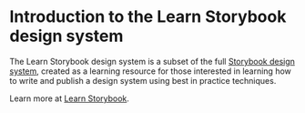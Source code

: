 
<Meta title="Design System|Introduction" />

# Introduction to the Learn Storybook design system

The Learn Storybook design system is a subset of the full [Storybook design system](https://github.com/storybookjs/design-system/), created as a learning resource for those interested in learning how to write and publish a design system using best in practice techniques.

Learn more at [Learn Storybook](https://learnstorybook.com).
